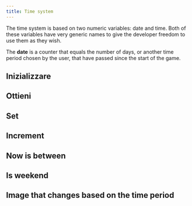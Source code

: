 ```yaml
---
title: Time system
---
```


<Callout title="Nomenclature" type="info">
The time system is based on two numeric variables: date and time. Both of these variables have very generic names to give the developer freedom to use them as they wish.

The **date** is a counter that equals the number of days, or another time period chosen by the user, that have passed since the start of the game.

</Callout>

## Inizializzare

## Ottieni

## Set

## Increment

## Now is between

## Is weekend

## Image that changes based on the time period
